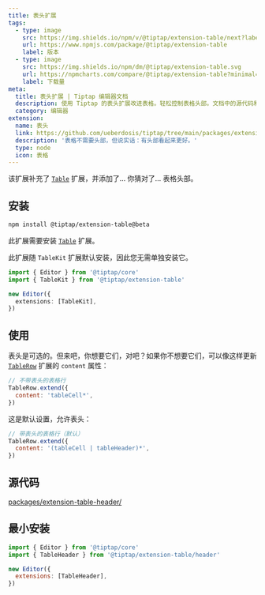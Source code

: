 ```yaml
---
title: 表头扩展
tags:
  - type: image
    src: https://img.shields.io/npm/v/@tiptap/extension-table/next?label=版本
    url: https://www.npmjs.com/package/@tiptap/extension-table
    label: 版本
  - type: image
    src: https://img.shields.io/npm/dm/@tiptap/extension-table.svg
    url: https://npmcharts.com/compare/@tiptap/extension-table?minimal=true
    label: 下载量
meta:
  title: 表头扩展 | Tiptap 编辑器文档
  description: 使用 Tiptap 的表头扩展改进表格。轻松控制表格头部。文档中的源代码和使用示例！
  category: 编辑器
extension:
  name: 表头
  link: https://github.com/ueberdosis/tiptap/tree/main/packages/extension-table
  description: '表格不需要头部，但说实话：有头部看起来更好。'
  type: node
  icon: 表格
---
```



该扩展补充了 [`Table`](/editor/extensions/nodes/table) 扩展，并添加了… 你猜对了… 表格头部。

<CodeDemo path="/Nodes/Table" />

## 安装

```bash
npm install @tiptap/extension-table@beta
```

此扩展需要安装 [`Table`](/editor/extensions/nodes/table) 扩展。

此扩展随 `TableKit` 扩展默认安装，因此您无需单独安装它。

```ts
import { Editor } from '@tiptap/core'
import { TableKit } from '@tiptap/extension-table'

new Editor({
  extensions: [TableKit],
})
```

## 使用

表头是可选的。但来吧，你想要它们，对吧？如果你不想要它们，可以像这样更新 [`TableRow`](/editor/extensions/nodes/table-row) 扩展的 `content` 属性：

```js
// 不带表头的表格行
TableRow.extend({
  content: 'tableCell*',
})
```

这是默认设置，允许表头：

```js
// 带表头的表格行（默认）
TableRow.extend({
  content: '(tableCell | tableHeader)*',
})
```

## 源代码

[packages/extension-table-header/](https://github.com/ueberdosis/tiptap/blob/main/packages/extension-table/src/header)

## 最小安装

```js
import { Editor } from '@tiptap/core'
import { TableHeader } from '@tiptap/extension-table/header'

new Editor({
  extensions: [TableHeader],
})
```
